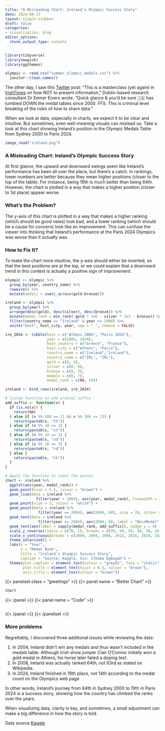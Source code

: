 ```yaml
---
title: "A Misleading Chart: Ireland’s Olympic Success Story"
date: 2024-08-17
layout: single-sidebar
draft: false
categories:
- visualization, blog
editor_options: 
  chunk_output_type: console
---
```


```r

library(tidyverse)
library(magick)
library(ggthemes)

olympic <- read_csv("summer_olympic_medals.csv") %>% 
  janitor::clean_names() 

```


The other day, I saw this [Twitter](https://x.com/EemerEivers/status/1822239148519890981) post: “This is a masterclass (yet again) in [IrishTimes](https://x.com/IrishTimes) on how NOT to present information,” Dublin-based research consultant Dr Eemer Eivers wrote. “Quick glance & you’d be sure 🇮🇪 has tumbled DOWN the medal tables since 2000. FFS. This is criminal level breaking of the rules of how to share data.”

When we look at data, especially in charts, we expect it to be clear and intuitive. But sometimes, even well-meaning visuals can mislead us. Take a look at this chart showing Ireland’s position in the Olympic Medals Table from Sydney 2000 to Paris 2024.

```r

image_read("ireland.png")

```


### A Misleading Chart: Ireland’s Olympic Success Story

At first glance, the upward and downward swings seem like Ireland's performance has been all over the place, but there's a catch. In rankings, lower numbers are better because they mean higher positions (closer to the top of the table). For instance, being 19th is much better than being 64th. However, the chart is plotted in a way that makes a higher position (closer to 1st place) appear worse. 


### What’s the Problem?

The y-axis of this chart is plotted in a way that makes a higher ranking (which should be good news) look bad, and a lower ranking (which should be a cause for concern) look like an improvement. This can confuse the viewer into thinking that Ireland's performance at the Paris 2024 Olympics was worse than it actually was.

### How to Fix It?

To make the chart more intuitive, the y-axis should either be inverted, so that the best positions are at the top, or we could explain that a downward trend in this context is actually a positive sign of improvement.


```r

olympic <- olympic %>% 
  group_by(year, country_name) %>% 
  rowwise() %>% 
  mutate(medals = sum(c_across(gold:bronze)))

ireland <- olympic %>% 
  group_by(year) %>% 
  arrange(desc(gold), desc(silver), desc(bronze)) %>%
  mutate(medal_rank = min_rank(-gold * 1e6 - silver * 1e3 - bronze)) %>%
  filter(country_name == "Ireland" & year >= 2000) %>% 
  unite("host", host_city, year, sep = " ", remove = FALSE) 

ire_2024 <- tibble(host = c("Athens 2004", "Paris 2024"),
                   year = c(2004, 2024),
                   host_country = c("Greece", "France"),
                   host_city = c("Athens", "Paris"),
                   country_name = c("Ireland","Ireland"),
                   country_code = c("IRL", "IRL"),
                   gold = c(0, 4),
                   silver = c(0, 0),
                   bronze = c(0, 3),
                   medals = c(0, 7),
                   medal_rank = c(NA, 19))

ireland <- bind_rows(ireland, ire_2024)

# Custom function to add ordinal suffix
add_suffix <- function(x) {
  if (is.na(x)) {
    return(NA)
  } else if (x %% 100 >= 11 && x %% 100 <= 13) {
    return(paste0(x, "th"))
  } else if (x %% 10 == 1) {
    return(paste0(x, "st"))
  } else if (x %% 10 == 2) {
    return(paste0(x, "nd"))
  } else if (x %% 10 == 3) {
    return(paste0(x, "rd"))
  } else {
    return(paste0(x, "th"))
  }
}

# Apply the function to label the points
chart <- ireland %>%
  ggplot(aes(year, medal_rank)) +
  geom_point(size = 5.5, colour = "brown") +
  geom_line(data = ireland %>%
              filter(year > 2004), aes(year, medal_rank), linewidth = 1, colour = "brown") +
  geom_point(size = 3, colour = "white") +
  geom_point(data = ireland %>%
               filter(year == 2004), aes(2004, 60), size = 20, colour = "white") +
  geom_text(data = ireland %>%
               filter(year == 2004), aes(2004, 60, label = "No\nMedal"), nudge_y = 1.2) +
  geom_text(aes(label = sapply(medal_rank, add_suffix)), nudge_y = 4) +
  scale_y_reverse(limits = c(70, 1), breaks = c(70, 60, 50, 40, 30, 20, 10, 1)) +
  scale_x_continuous(breaks = c(2000, 2004, 2008, 2012, 2016, 2020, 2024), labels = c("Sydney\n2000", "Athens\n2004", "Beijing\n2008", "London\n2012", "Rio de Janeiro\n2016", "Tokyo\n2020", "Paris\n2024")) +
  theme_solarized() +
  labs(x = "Year",
       y = "Medal Rank",
       title = "Ireland's Olympic Success Story",
       caption = "Source: Kaggle, Viz: Ifeoma Egbogah") +
  theme(plot.caption = element_text(colour = "grey65", face = "italic"),
        plot.title = element_text(hjust = 0.5, colour = "brown"),
        axis.title = element_text(colour = "brown"))


```

{{< panelset class = "greetings" >}}
{{< panel name = "Better Chart" >}}

```r
chart

```


{{< /panel >}}
{{< panel name = "Code" >}}
```r


```
{{< /panel >}}
{{< /panelset >}}

### More problems

Regrettably, I discovered three additional issues while reviewing the data:

1. In 2004, Ireland didn't win any medals and thus wasn't included in the medals table. Although Irish show jumper Cian O'Connor initially won a gold medal in Athens, his horse later failed a doping test.
2. In 2008, Ireland was actually ranked 64th, not 63rd as stated on Wikipedia.
3. In 2024, Ireland finished in 19th place, not 14th according to the medal  count on the Olympics web page

In other words, Ireland's journey from 64th in Sydney 2000 to 19th in Paris 2024 is a success story, showing how the country has climbed the ranks over the years. 

When visualizing data, clarity is key, and sometimes, a small adjustment can make a big difference in how the story is told.

Data source [Kaggle](https://www.kaggle.com/datasets/ramontanoeiro/summer-olympic-medals-1986-2020) 
